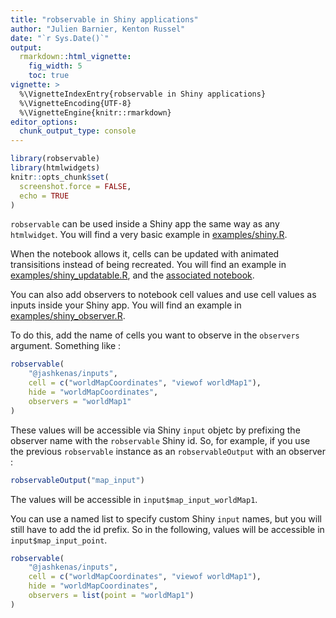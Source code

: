 ```yaml
---
title: "robservable in Shiny applications"
author: "Julien Barnier, Kenton Russel"
date: "`r Sys.Date()`"
output:
  rmarkdown::html_vignette:
    fig_width: 5
    toc: true
vignette: >
  %\VignetteIndexEntry{robservable in Shiny applications}
  %\VignetteEncoding{UTF-8}
  %\VignetteEngine{knitr::rmarkdown}
editor_options: 
  chunk_output_type: console
---
```




```r
library(robservable)
library(htmlwidgets)
knitr::opts_chunk$set(
  screenshot.force = FALSE,
  echo = TRUE
)
```


`robservable` can be used inside a Shiny app the same way as any `htmlwidget`. You will find a very basic example in [examples/shiny.R](https://github.com/juba/robservable/blob/master/examples/shiny.R).

When the notebook allows it, cells can be updated with animated transisitions instead of being recreated. You will find an example in [examples/shiny_updatable.R](https://github.com/juba/robservable/blob/master/examples/shiny_updatable.R), and the [associated notebook](https://observablehq.com/@juba/updatable-bar-chart).

You can also add observers to notebook cell values and use cell values as inputs inside your Shiny app. You will find an example in [examples/shiny_observer.R](https://github.com/juba/robservable/blob/master/examples/shiny_observer.R).


To do this, add the name of cells you want to observe in the `observers` argument. Something like :

```r
robservable(
    "@jashkenas/inputs",
    cell = c("worldMapCoordinates", "viewof worldMap1"),
    hide = "worldMapCoordinates",
    observers = "worldMap1"
)
```

These values will be accessible via Shiny `input` objetc by prefixing the observer name with the `robservable` Shiny id. So, for example, if you use the previous `robservable` instance as an `robservableOutput` with an observer :

```r
robservableOutput("map_input")
```

The values will be accessible in `input$map_input_worldMap1`.

You can use a named list to specify custom Shiny `input` names, but you will still have to add the id prefix. So in the following, values will be accessible in `input$map_input_point`. 

```r
robservable(
    "@jashkenas/inputs",
    cell = c("worldMapCoordinates", "viewof worldMap1"),
    hide = "worldMapCoordinates",
    observers = list(point = "worldMap1")
)
```



